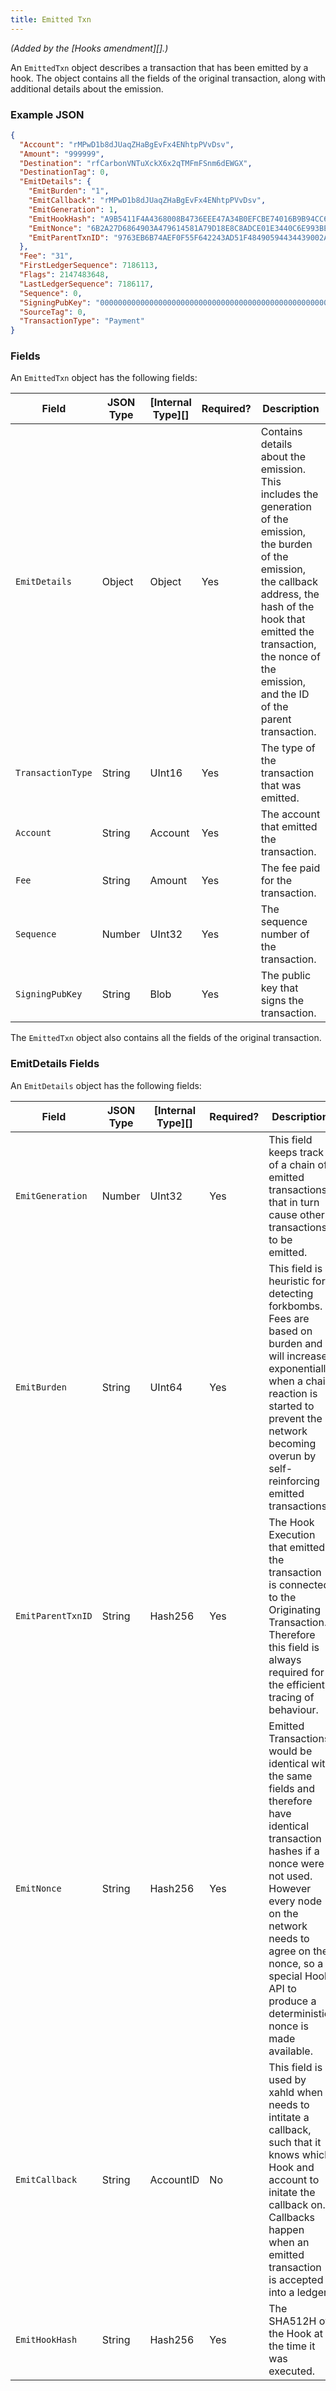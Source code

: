 ```yaml
---
title: Emitted Txn
---
```

_(Added by the \[Hooks amendment]\[].)_

An `EmittedTxn` object describes a transaction that has been emitted by a hook. The object contains all the fields of the original transaction, along with additional details about the emission.

### Example JSON

```json
{
  "Account": "rMPwD1b8dJUaqZHaBgEvFx4ENhtpPVvDsv",
  "Amount": "999999",
  "Destination": "rfCarbonVNTuXckX6x2qTMFmFSnm6dEWGX",
  "DestinationTag": 0,
  "EmitDetails": {
    "EmitBurden": "1",
    "EmitCallback": "rMPwD1b8dJUaqZHaBgEvFx4ENhtpPVvDsv",
    "EmitGeneration": 1,
    "EmitHookHash": "A9B5411F4A4368008B4736EEE47A34B0EFCBE74016B9B94CC6208FBC0BF5C0C2",
    "EmitNonce": "6B2A27D6864903A479614581A79D18E8C8ADCE01E3440C6E993BE07298ADC2A4",
    "EmitParentTxnID": "9763EB6B74AEF0F55F642243AD51F48490594434439002A6142E545E47318D56"
  },
  "Fee": "31",
  "FirstLedgerSequence": 7186113,
  "Flags": 2147483648,
  "LastLedgerSequence": 7186117,
  "Sequence": 0,
  "SigningPubKey": "000000000000000000000000000000000000000000000000000000000000000000",
  "SourceTag": 0,
  "TransactionType": "Payment"
}
```

### Fields

An `EmittedTxn` object has the following fields:

| Field             | JSON Type | \[Internal Type]\[] | Required? | Description                                                                                                                                                                                                                                              |
| ----------------- | --------- | ------------------- | --------- | -------------------------------------------------------------------------------------------------------------------------------------------------------------------------------------------------------------------------------------------------------- |
| `EmitDetails`     | Object    | Object              | Yes       | Contains details about the emission. This includes the generation of the emission, the burden of the emission, the callback address, the hash of the hook that emitted the transaction, the nonce of the emission, and the ID of the parent transaction. |
| `TransactionType` | String    | UInt16              | Yes       | The type of the transaction that was emitted.                                                                                                                                                                                                            |
| `Account`         | String    | Account             | Yes       | The account that emitted the transaction.                                                                                                                                                                                                                |
| `Fee`             | String    | Amount              | Yes       | The fee paid for the transaction.                                                                                                                                                                                                                        |
| `Sequence`        | Number    | UInt32              | Yes       | The sequence number of the transaction.                                                                                                                                                                                                                  |
| `SigningPubKey`   | String    | Blob                | Yes       | The public key that signs the transaction.                                                                                                                                                                                                               |

The `EmittedTxn` object also contains all the fields of the original transaction.

### EmitDetails Fields

An `EmitDetails` object has the following fields:

| Field             | JSON Type | \[Internal Type]\[] | Required? | Description                                                                                                                                                                                                                                                                     |
| ----------------- | --------- | ------------------- | --------- | ------------------------------------------------------------------------------------------------------------------------------------------------------------------------------------------------------------------------------------------------------------------------------- |
| `EmitGeneration`  | Number    | UInt32              | Yes       | This field keeps track of a chain of emitted transactions that in turn cause other transactions to be emitted.                                                                                                                                                                  |
| `EmitBurden`      | String    | UInt64              | Yes       | This field is a heuristic for detecting forkbombs. Fees are based on burden and will increase exponentially when a chain reaction is started to prevent the network becoming overun by self-reinforcing emitted transactions.                                                   |
| `EmitParentTxnID` | String    | Hash256             | Yes       | The Hook Execution that emitted the transaction is connected to the Originating Transaction. Therefore this field is always required for the efficient tracing of behaviour.                                                                                                    |
| `EmitNonce`       | String    | Hash256             | Yes       | Emitted Transactions would be identical with the same fields and therefore have identical transaction hashes if a nonce were not used. However every node on the network needs to agree on the nonce, so a special Hook API to produce a deterministic nonce is made available. |
| `EmitCallback`    | String    | AccountID           | No        | This field is used by xahld when it needs to intitate a callback, such that it knows which Hook and account to initate the callback on. Callbacks happen when an emitted transaction is accepted into a ledger.                                                                 |
| `EmitHookHash`    | String    | Hash256             | Yes       | The SHA512H of the Hook at the time it was executed.                                                                                                                                                                                                                            |
